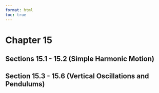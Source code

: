 ```yaml
---
format: html
toc: true
---
```


# Chapter 15  {-}

## Sections 15.1 - 15.2 (Simple Harmonic Motion) {-}



## Section 15.3 - 15.6 (Vertical Oscillations and Pendulums) {-}


